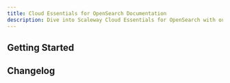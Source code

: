```yaml
---
title: Cloud Essentials for OpenSearch Documentation
description: Dive into Scaleway Cloud Essentials for OpenSearch with our quickstart guides, how-tos, tutorials and more.
---
```


<ProductHeader
   productName="Cloud Essentials for OpenSearch"
   productLogo="openSearch"
   description="Cloud Essentials for OpenSearch is designed to help users in their reporting and data analysis tasks for business intelligence."
   url="/opensearch/quickstart"
   label="Cloud Essentials for OpenSearch Quickstart"
/>

## Getting Started

<Grid>
    <SummaryCard
        title="Quickstart"
        icon="rocket"
        description="Learn how to create, use, manage, and delete a Cloud Essentials for OpenSearch deployment in a few steps."
        label="View Quickstart"
        url="/opensearch/quickstart/"
    />
    <SummaryCard
        title="Concepts"
        icon="info"
        description="Core concepts that give you a better understanding of Scaleway Cloud Essentials for OpenSearch."
        label="View Concepts"
        url="/opensearch/concepts/"
    />
    <SummaryCard
        title="How-tos"
        icon="help-circle-outline"
        description="Check our guides to creating, using, and managing Cloud Essentials for OpenSearch deployments and their features."
        label="View How-tos"
        url="/opensearch/how-to/"
    />
    <SummaryCard
        title="Additional Content"
        icon="book-open-outline"
        description="Go further with detailed, in-depth information on Cloud Essentials for OpenSearch."
        label="View Additional Content"
        url="/opensearch/reference-content/"
    />
</Grid>

## Changelog

<ChangelogList
    productName="opensearch"
    numberOfChanges={3}
/>
